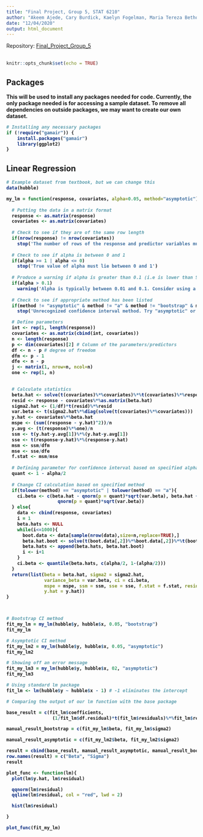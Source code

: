 ```yaml
---
title: "Final Project, Group 5, STAT 6210"
author: "Akeem Ajede, Cary Burdick, Kaelyn Fogelman, Maria Tereza Bethonico Terra"
date: "12/04/2020"
output: html_document
---
```

Repository: [Final_Project_Group_5](https://github.com/AU-R-Programming/Final_Project_Group_5)
\
\
```r
knitr::opts_chunk$set(echo = TRUE)
```

## Packages
<div class="alert alert-warning">
  <strong>This will be used to install any packages needed for code. Currently, the only package needed is for accessing a sample dataset. To remove all dependencies on outside packages, we may want to create our own dataset.
</div>
```r

# Installing any necessary packages
if (!require("gamair")) {
    install.packages("gamair")
    library(ggplot2)
}

```



## Linear Regression

```r

# Example dataset from textbook, but we can change this
data(hubble)

my_lm = function(response, covariates, alpha=0.05, method="asymptotic") {
  
  # Putting the data in a matrix format
  response <- as.matrix(response)
  covariates <- as.matrix(covariates)
  
  # Check to see if they are of the same row length
  if(nrow(response) != nrow(covariates)) 
    stop('The number of rows of the response and predictor variables must be equal.')
  
  # Check to see if alpha is between 0 and 1
  if(alpha >= 1 | alpha <= 0) 
    stop('True value of alpha must lie between 0 and 1')
  
  # Produce a warning if alpha is greater than 0.1 (i.e is lower than 90% confidence interval)
  if(alpha > 0.1) 
    warning('Alpha is typically between 0.01 and 0.1. Consider using a different alpha value')
  
  # Check to see if appropriate method has been listed
  if(method != "asymptotic" & method != "a" & method != "bootstrap" & method != "b")
    stop('Unrecognized confidence interval method. Try "asymptotic" or "bootstrap".')

  # Define parameters
  int <- rep(1, length(response))
  covariates <- as.matrix(cbind(int, covariates))
  n <- length(response)
  p <- dim(covariates)[2] # Column of the parameters/predictors
  df <- n - p # degree of freedom
  dfm <- p - 1
  dfe <- n - p
  j <- matrix(1, nrow=n, ncol=n)
  one <- rep(1, n)

  
  # Calculate statistics
  beta.hat <- solve(t(covariates)%*%covariates)%*%t(covariates)%*%response
  resid <- response - covariates%*%as.matrix(beta.hat) 
  sigma2.hat <- (1/df)*t(resid)%*%resid
  var.beta <- t(sigma2.hat%*%diag(solve(t(covariates)%*%covariates)))
  y.hat <- covariates%*%beta.hat
  mspe <- (sum((response - y.hat)^2))/n
  y.avg <- (t(response)%*%one)/n
  ssm <- t(y.hat-y.avg[1])%*%(y.hat-y.avg[1])
  sse <- t(response-y.hat)%*%(response-y.hat)
  msm <- ssm/dfm
  mse <- sse/dfe
  f.stat <- msm/mse
  
  # Defining parameter for confidence interval based on specified alpha
  quant <- 1 - alpha/2
  
  # Change CI calculation based on specified method
  if(tolower(method) == "asymptotic" | tolower(method) == "a"){
    ci.beta <- c(beta.hat - qnorm(p = quant)*sqrt(var.beta), beta.hat + 
                   qnorm(p = quant)*sqrt(var.beta))
  } else{
    data <- cbind(response, covariates)
    i = 1
    beta.hats <- NULL
    while(i<=1000){
      boot.data <- data[sample(nrow(data),size=n,replace=TRUE),]
      beta.hat.boot <- solve(t(boot.data[,2])%*%boot.data[,2])%*%t(boot.data[,2])%*%boot.data[,1]
      beta.hats <- append(beta.hats, beta.hat.boot)
      i <- i+1
    }
    ci.beta <- quantile(beta.hats, c(alpha/2, 1-(alpha/2)))
  }
  return(list(beta = beta.hat, sigma2 = sigma2.hat, 
              variance_beta = var.beta, ci = ci.beta,
              mspe = mspe, ssm = ssm, sse = sse, f.stat = f.stat, residual = resid,
              y.hat = y.hat))
}



# Bootstrap CI method
fit_my_lm = my_lm(hubble$y, hubble$x, 0.05, "bootstrap")
fit_my_lm

# Asymptotic CI method
fit_my_lm2 = my_lm(hubble$y, hubble$x, 0.05, "asymptotic")
fit_my_lm2

# Showing off an error message
fit_my_lm3 = my_lm(hubble$y, hubble$x, 02, "asymptotic")
fit_my_lm3

# Using standard lm package
fit_lm <- lm(hubble$y ~ hubble$x - 1) # -1 eliminates the intercept


```





```r

# Comparing the output of our lm function with the base package

base_result = c(fit_lm$coefficients, 
                 (1/fit_lm$df.residual)*t(fit_lm$residuals)%*%fit_lm$residuals)

manual_result_bootstrap = c(fit_my_lm$beta, fit_my_lm$sigma2)

manual_result_asymptotic = c(fit_my_lm2$beta, fit_my_lm2$sigma2)

result = cbind(base_result, manual_result_asymptotic, manual_result_bootstrap)
row.names(result) = c("Beta", "Sigma")
result

```





```r

plot_func <- function(lm){
  plot(lm$y.hat, lm$residual)

  qqnorm(lm$residual)
  qqline(lm$residual, col = "red", lwd = 2)

  hist(lm$residual)

}

plot_func(fit_my_lm)

```

